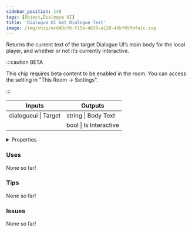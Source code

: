 ```yaml
---
sidebar_position: 148
tags: [Object,Dialogue UI]
title: 'Dialogue UI Get Dialogue Text'
image: /img/chip/ecd48cf6-f25a-4650-a120-4bbf05fbfa1c.svg
---
```


Returns the current text of the target Dialogue UI’s main body for the local player, and whether or not it’s currently interactive.

:::caution BETA

This chip requires beta content to be enabled in the room. You can access the setting in "This Room -> Settings".

:::

<IChip uuid="ecd48cf6-f25a-4650-a120-4bbf05fbfa1c"/>

<table><thead><tr><th>Inputs</th><th>Outputs</th></tr></thead><tbody><tr><td>dialogueui | Target</td><td>string | Body Text</td></tr><tr><td /><td>bool | Is Interactive</td></tr></tbody></table>

<details>
  <summary>Properties</summary>
  <div>
    <div>
    <table>
      <tbody>
        <tr>
          <td>Is beta required?</td>
          <td>Yes</td>
        </tr>
        <tr>
          <td>Is chip a trolling risk?</td>
          <td>No</td>
        </tr>
        <tr>
          <td>Is chip a role assignment risk?</td>
          <td>No</td>
        </tr>
        <tr>
          <td>Chip UUID</td>
          <td>ecd48cf6-f25a-4650-a120-4bbf05fbfa1c</td>
        </tr>
        <tr>
          <td>Room availability</td>
          <td>Available everywhere</td>
        </tr>
      </tbody>
    </table>
    </div>
  </div>
</details>

### Uses

None so far!

### Tips

None so far!

### Issues

None so far!